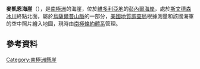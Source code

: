 {{coord|70|19|S|160|5|E|source:GNIS|display=title}}

'''麥凱恩海崖'''（{{lang-en|McCain Bluff}}），是[[南極洲|南極洲]]的海崖，位於[[維多利亞地|維多利亞地]]的[[彭內爾海岸|彭內爾海岸]]，處於[[斯文德森冰川|斯文德森冰川]]終點北面，屬於[[烏薩爾普山脈|烏薩爾普山脈]]的一部分，[[美國地質調查局|美國地質調查局]]根據測量和該國海軍的空中照片繪入地圖，現時由[[南極條約體系|南極條約體系]]管理。

==參考資料==
{{cite gnis | type = antarid | id = 9624| name = McCain Bluff| accessdate = 2013-09-02}}

[[Category:南極洲懸崖|Category:南極洲懸崖]]


{{Antarctica-geo-stub}}
